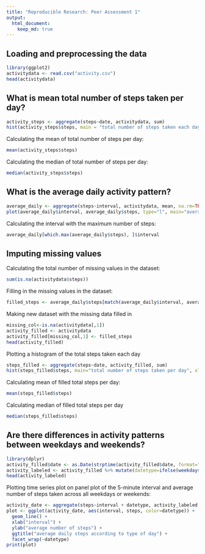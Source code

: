 ```yaml
---
title: "Reproducible Research: Peer Assessment 1"
output: 
  html_document:
    keep_md: true
---
```


## Loading and preprocessing the data

```r
library(ggplot2)
activitydata <- read.csv("activity.csv")
head(activitydata)
```


## What is mean total number of steps taken per day?

```r
activity_steps <- aggregate(steps~date, activitydata, sum)
hist(activity_steps$steps, main = "total number of steps taken each day", xlab = "total steps per day", ylab = "number of days", col = "red", ylim = c(0,20), breaks=20)
```

Calculating the mean of total number of steps per day:

```r
mean(activity_steps$steps)
```


Calculating the median of total number of steps per day:

```r
median(activity_steps$steps)
```


## What is the average daily activity pattern?

```r
average_daily <- aggregate(steps~interval, activitydata, mean, na.rm=TRUE)
plot(average_daily$interval, average_daily$steps, type="l", main="average number of steps per interval", xlab="interval", ylab="average number of steps", col="red", lwd="1")
```
Calculating the interval with the maximum number of steps:

```r
average_daily[which.max(average_daily$steps), ]$interval
```

## Imputing missing values

Calculating the total number of missing values in the dataset:

```r
sum(is.na(activitydata$steps))
```

Filling in the missing values in the dataset: 

```r
filled_steps <- average_daily$steps[match(average_daily$interval, average_daily$interval)]
```


Making new dataset with the missing data filled in

```r
missing_col<-is.na(activitydata[,1])
activity_filled <- activitydata
activity_filled[missing_col,1] <- filled_steps
head(activity_filled)
```


Plotting a histogram of the total steps taken each day

```r
steps_filled <- aggregate(steps~date, activity_filled, sum)
hist(steps_filled$steps, main="total number of steps taken per day", xlab="total steps per day", ylab="number of days", col="red", breaks=20)
```

Calculating mean of filled total steps per day:

```r
mean(steps_filled$steps)
```

Calculating median of filled total steps per day

```r
median(steps_filled$steps)
```

## Are there differences in activity patterns between weekdays and weekends?

```r
library(dplyr)
activity_filled$date <- as.Date(strptime(activity_filled$date, format="%Y-%m-%d"))
activity_labeled <- activity_filled %>% mutate(datetype=ifelse(weekdays(activity_filled$date)=='Saturday' | weekdays(activity_filled$date)=='Sunday', 'Weekday', 'Weekend'))
head(activity_labeled)
```

Plotting time series plot on panel plot of the 5-minute interval and average number of steps taken across all weekdays or weekends:

```r
activity_date <- aggregate(steps~interval + datetype, activity_labeled, mean)
plot <- ggplot(activity_date, aes(interval, steps, color=datetype)) +
  geom_line() +
  xlab("interval") +
  ylab("average number of steps") +
  ggtitle("average daily steps according to type of day") +
  facet_wrap(~datetype)
print(plot)
```

